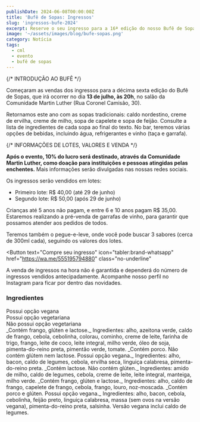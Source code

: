 ```yaml
---
publishDate: 2024-06-08T00:00:00Z
title: 'Bufê de Sopas: Ingressos'
slug: 'ingressos-bufe-2024'
excerpt: Reserve o seu ingresso para a 16ª edição do nosso Bufê de Sopas.
image: '~/assets/images/blog/bufe-sopas.png'
category: Notícia
tags:
  - cml
  - evento
  - bufê de sopas
---
```



{/* INTRODUÇÃO AO BUFÊ */}

Começaram as vendas dos ingressos para a décima sexta edição do Bufê de Sopas,
que irá ocorrer no dia **13 de julho, às 20h**, no salão da Comunidade Martin Luther
(Rua&nbsp;Coronel Camisão, 30).

Retornamos este ano com as sopas tradicionais:
caldo nordestino, creme de ervilha, creme de milho, sopa de capelete e sopa de feijão.
Consulte a lista de ingredientes de cada sopa ao final do texto.
No bar, teremos várias opções de bebidas, incluindo água, refrigerantes e vinho
(taça e garrafa).

{/* INFORMAÇÕES DE LOTES,  VALORES E VENDA */}

**Após o evento, 10% do lucro será destinado, através da Comunidade Martin Luther, como doação para instituições e pessoas atingidas pelas enchentes.**
Mais&nbsp;informações serão divulgadas nas nossas redes sociais.

Os ingressos serão vendidos em lotes:

- Primeiro lote: R$&nbsp;40,00 (até 29 de junho)
- Segundo lote: R$&nbsp;50,00 (após 29 de junho)

Crianças até 5 anos não pagam, e entre 6 e 10 anos pagam R$&nbsp;35,00.
Estaremos realizando a pré-venda de garrafas de vinho, para garantir que possamos
atender aos pedidos de todos.

Teremos também o pegue-e-leve, onde você pode buscar 3 sabores (cerca de 300ml cada), seguindo os valores dos lotes.

<Button
  text="Compre seu ingresso"
  icon="tabler:brand-whatsapp"
  href="https://wa.me/555195794880"
  class="no-underline"
></Button>

A venda de ingressos na hora não é garantida e dependerá do número de ingressos vendidos antecipadamente.
Acompanhe nosso perfil no Instagram para ficar por dentro das novidades.

### Ingredientes

<div class="text-sm flex flex-wrap flex-col md:flex-row gap-4 md:justify-between my-4">
  <div class="inline-flex flex-row flex-nowrap gap-2">
    <Icon class="w-4 h-4 md:w-6 md:h-6 inline-block text-emerald-600 dark:text-emerald-400" name="tabler:leaf"></Icon>
    <span>Possui opção vegana</span>
  </div>
  <div class="inline-flex flex-row flex-nowrap gap-2">
    <Icon class="w-4 h-4 md:w-6 md:h-6 inline-block text-muted" name="tabler:leaf"></Icon>
    <span>Possui opção vegetariana</span>
  </div>
  <div class="inline-flex flex-row flex-nowrap gap-2">
    <Icon class="w-4 h-4 md:w-6 md:h-6 inline-block text-red-600 dark:text-red-400" name="tabler:leaf-off"></Icon>
    <span>Não possui opção vegetariana</span>
  </div>
</div>
<DListItem dt="Caldo nordestino" icon="tabler:leaf-off" classes={{ icon: 'text-red-600 dark:text-red-400' }}>
  _Contém frango, glúten e lactose._ Ingredientes: alho, azeitona verde, caldo de frango, cebola, cebolinha, colorau,
  cominho, creme de leite, farinha de trigo, frango, leite de coco, leite integral, milho verde, óleo de soja,
  pimenta-do-reino preta, pimentão verde, tomate.
</DListItem>
<DListItem dt="Creme de ervilha" icon="tabler:leaf" classes={{ icon: 'text-emerald-600 dark:text-emerald-400' }}>
  _Contém porco. Não contém glútem nem lactose. Possui opção vegana._ Ingredientes: alho, bacon, caldo de legumes,
  cebola, ervilha seca, linguiça calabresa, pimenta-do-reino preta.
</DListItem>
<DListItem dt="Creme de milho" icon="tabler:leaf">
  _Contém lactose. Não contém glúten._ Ingredientes: amido de milho, caldo de legumes, cebola, creme de leite, leite
  integral, manteiga, milho verde.
</DListItem>
<DListItem dt="Sopa de capelete" icon="tabler:leaf-off" classes={{ icon: 'text-red-600 dark:text-red-400' }}>
  _Contém frango, glúten e lactose._ Ingredientes: alho, caldo de frango, capelete de frango, cebola, frango, louro,
  noz-moscada.
</DListItem>
<DListItem dt="Sopa de feijão" icon="tabler:leaf" classes={{ icon: 'text-emerald-600 dark:text-emerald-400' }}>
  _Contém porco e glúten. Possui opção vegana._ Ingredientes: alho, bacon, cebola, cebolinha, feijão preto, linguiça
  calabresa, massa (sem ovos na versão vegana), pimenta-do-reino preta, salsinha. Versão vegana inclui caldo de legumes.
</DListItem>

